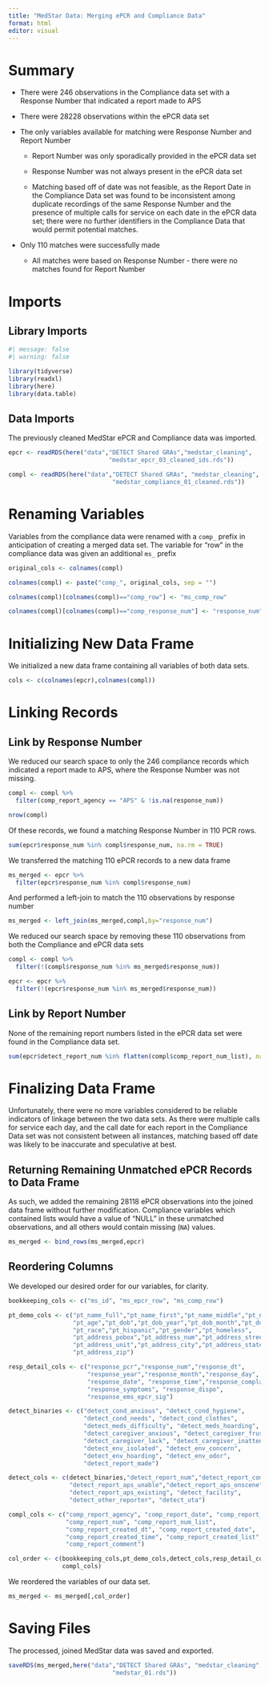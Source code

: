 ```yaml
---
title: "MedStar Data: Merging ePCR and Compliance Data"
format: html
editor: visual
---
```


# Summary

-   There were 246 observations in the Compliance data set with a Response Number that indicated a report made to APS

-   There were 28228 observations within the ePCR data set

-   The only variables available for matching were Response Number and Report Number

    -   Report Number was only sporadically provided in the ePCR data set

    -   Response Number was not always present in the ePCR data set

    -   Matching based off of date was not feasible, as the Report Date in the Compliance Data set was found to be inconsistent among duplicate recordings of the same Response Number and the presence of multiple calls for service on each date in the ePCR data set; there were no further identifiers in the Compliance Data that would permit potential matches.

-   Only 110 matches were successfully made

    -   All matches were based on Response Number - there were no matches found for Report Number

# Imports

## Library Imports

```r
#| message: false
#| warning: false

library(tidyverse)
library(readxl)
library(here)
library(data.table)
```

## Data Imports

The previously cleaned MedStar ePCR and Compliance data was imported.

```r
epcr <- readRDS(here("data","DETECT Shared GRAs","medstar_cleaning",
                            "medstar_epcr_03_cleaned_ids.rds"))

compl <- readRDS(here("data","DETECT Shared GRAs", "medstar_cleaning",
                             "medstar_compliance_01_cleaned.rds"))
```

# Renaming Variables

Variables from the compliance data were renamed with a `comp_` prefix in anticipation of creating a merged data set. The variable for "row" in the compliance data was given an additional `ms_` prefix

```r
original_cols <- colnames(compl)

colnames(compl) <- paste("comp_", original_cols, sep = "")

colnames(compl)[colnames(compl)=="comp_row"] <- "ms_comp_row"

colnames(compl)[colnames(compl)=="comp_response_num"] <- "response_num"
```

# Initializing New Data Frame

We initialized a new data frame containing all variables of both data sets.

```r
cols <- c(colnames(epcr),colnames(compl))
```

# Linking Records

## Link by Response Number

We reduced our search space to only the 246 compliance records which indicated a report made to APS, where the Response Number was not missing.

```r
compl <- compl %>% 
  filter(comp_report_agency == "APS" & !is.na(response_num))

nrow(compl)
```

Of these records, we found a matching Response Number in 110 PCR rows.

```r
sum(epcr$response_num %in% compl$response_num, na.rm = TRUE)
```

We transferred the matching 110 ePCR records to a new data frame

```r
ms_merged <- epcr %>%
  filter(epcr$response_num %in% compl$response_num)
```

And performed a left-join to match the 110 observations by response number

```r
ms_merged <- left_join(ms_merged,compl,by="response_num")
```

We reduced our search space by removing these 110 observations from both the Compliance and ePCR data sets

```r
compl <- compl %>%
  filter(!(compl$response_num %in% ms_merged$response_num))

epcr <- epcr %>%
  filter(!(epcr$response_num %in% ms_merged$response_num))
```

## Link by Report Number

None of the remaining report numbers listed in the ePCR data set were found in the Compliance data set.

```r
sum(epcr$detect_report_num %in% flatten(compl$comp_report_num_list), na.rm = TRUE)
```

# Finalizing Data Frame

Unfortunately, there were no more variables considered to be reliable indicators of linkage between the two data sets. As there were multiple calls for service each day, and the call date for each report in the Compliance Data set was not consistent between all instances, matching based off date was likely to be inaccurate and speculative at best.

## Returning Remaining Unmatched ePCR Records to Data Frame

As such, we added the remaining 28118 ePCR observations into the joined data frame without further modification. Compliance variables which contained lists would have a value of "NULL" in these unmatched observations, and all others would contain missing (`NA`) values.

```r
ms_merged <- bind_rows(ms_merged,epcr)
```

## Reordering Columns

We developed our desired order for our variables, for clarity.

```r
bookkeeping_cols <- c("ms_id", "ms_epcr_row", "ms_comp_row")

pt_demo_cols <- c("pt_name_full","pt_name_first","pt_name_middle","pt_name_last",
                  "pt_age","pt_dob","pt_dob_year","pt_dob_month","pt_dob_day",
                  "pt_race","pt_hispanic","pt_gender","pt_homeless",
                  "pt_address_pobox","pt_address_num","pt_address_street",
                  "pt_address_unit","pt_address_city","pt_address_state",
                  "pt_address_zip")

resp_detail_cols <- c("response_pcr","response_num","response_dt",
                      "response_year","response_month","response_day",
                      "response_date", "response_time","response_complaint",
                      "response_symptoms", "response_dispo",
                      "response_ems_epcr_sig")

detect_binaries <- c("detect_cond_anxious", "detect_cond_hygiene", 
                     "detect_cond_needs", "detect_cond_clothes", 
                     "detect_meds_difficulty", "detect_meds_hoarding", 
                     "detect_caregiver_anxious", "detect_caregiver_frustrated", 
                     "detect_caregiver_lack", "detect_caregiver_inattentive", 
                     "detect_env_isolated", "detect_env_concern", 
                     "detect_env_hoarding", "detect_env_odor", 
                     "detect_report_made")

detect_cols <- c(detect_binaries,"detect_report_num","detect_report_comment", 
                 "detect_report_aps_unable","detect_report_aps_onscene",
                 "detect_report_aps_existing", "detect_facility", 
                 "detect_other_reporter", "detect_uta")

compl_cols <- c("comp_report_agency", "comp_report_date", "comp_report_method", 
                "comp_report_num", "comp_report_num_list", 
                "comp_report_created_dt", "comp_report_created_date", 
                "comp_report_created_time", "comp_report_created_list", 
                "comp_report_comment")

col_order <- c(bookkeeping_cols,pt_demo_cols,detect_cols,resp_detail_cols,
               compl_cols)
```

We reordered the variables of our data set.

```r
ms_merged <- ms_merged[,col_order]
```

# Saving Files

The processed, joined MedStar data was saved and exported.

```r
saveRDS(ms_merged,here("data","DETECT Shared GRAs", "medstar_cleaning",
                             "medstar_01.rds"))
```
